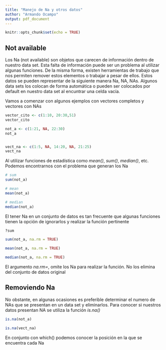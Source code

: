 ```yaml
---
title: "Manejo de Na y otros datos"
author: "Armando Ocampo"
output: pdf_document
---
```


```r
knitr::opts_chunk$set(echo = TRUE)
```

## Not available

Los Na (not available) son objetos que carecen de información dentro de nuestro data set. Esta falta de información puede ser un problema al utilizar algunas funciones. De la misma forma, existen herramientas de trabajo que nos permiten remover estos elementos o trabajar a pesar de ellos. Estos datos se pueden representar de la siguiente manera Na, NA, NAs. Algunos data sets los colocan de forma automática o pueden ser colocados por default en nuestro data set al encuntrar una celda vacía.

Vamos a comenzar con algunos ejemplos con vectores completos y vectores con NAs

```r
vector_cito <- c(1:10, 20:30,51)
vector_cito

not_a <- c(1:21, NA, 22:30)
not_a


vect_na <- c(1:5, NA, 14:20, NA, 21:25)
vect_na
```

Al utilizar funciones de estadística como *mean()*, *sum()*, *median()*, etc. Podemos encontrarnos con el problema que generan los Na

```r
# sum
sum(not_a)

# mean
mean(not_a)

# median
median(not_a)
```

El tener Na en un conjunto de datos es tan frecuente que algunas funciones tienen la opción de ignorarlos y realizar la función pertinente

```r
?sum

sum(not_a, na.rm = TRUE)

mean(not_a, na.rm = TRUE)

median(not_a, na.rm = TRUE)
```

El argumento *na.rm=*, omite los Na para realizar la función. No los elimina del conjunto de datos original

## Removiendo Na

No obstante, en algunas ocasiones es preferible determinar el numero de NAs que se presentan en un data set y eliminarlos. Para conocer si nuestros datos presentan NA se utiliza la función *is.na()*

```r
is.na(not_a)

is.na(vect_na)
```

En conjunto con which() podemos conocer la posición en la que se encuentra cada Na





